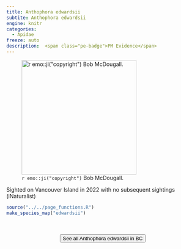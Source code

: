 ```yaml
---
title: Anthophora edwardsii
subtite: Anthophora edwardsii
engine: knitr
categories:
  - Apidae
freeze: auto
description:  <span class="pe-badge">PM Evidence</span>
---
```

![`r emo::ji("copyright")` Bob McDougall.](https://inaturalist-open-data.s3.amazonaws.com/photos/200907040/large.jpeg){height=300}

Sighted on Vancouver Island in 2022 with no subsequent sightings (iNaturalist)



```r
source("../../page_functions.R")
make_species_map("edwardsii")
```
<br><br>
<center>


<a href="https://inaturalist.ca/observations?place_id=7085&subview=map&taxon_id=57683"><button type="button" class="btn btn-secondary">See all Anthophora edwardsii in BC <i class="fa-solid fa-arrow-up-right-from-square"></i> </button></a>
</center>
